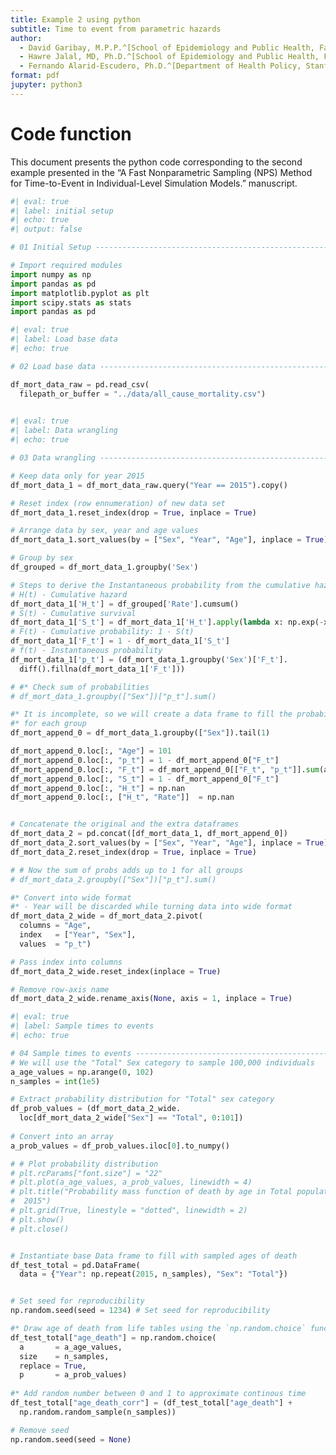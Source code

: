 ```yaml
---
title: Example 2 using python
subtitle: Time to event from parametric hazards
author:
  - David Garibay, M.P.P.^[School of Epidemiology and Public Health, Faculty of Medicine, University of Ottawa, Ottawa, ON, CA.]
  - Hawre Jalal, MD, Ph.D.^[School of Epidemiology and Public Health, Faculty of Medicine, University of Ottawa, Ottawa, ON, CA.]
  - Fernando Alarid-Escudero, Ph.D.^[Department of Health Policy, Stanford University School of Medicine, Stanford, CA, USA.] ^[Center for Health Policy, Freeman Spogli Institute, Stanford University, Stanford, CA, USA.]
format: pdf
jupyter: python3
---
```


# Code function
This document presents the python code corresponding to the second example 
presented in the "A Fast Nonparametric Sampling (NPS) Method for Time-to-Event 
in Individual-Level Simulation Models." manuscript.


```python
#| eval: true
#| label: initial setup
#| echo: true
#| output: false

# 01 Initial Setup --------------------------------------------------------

# Import required modules
import numpy as np
import pandas as pd
import matplotlib.pyplot as plt
import scipy.stats as stats
import pandas as pd

```



```python
#| eval: true
#| label: Load base data
#| echo: true

# 02 Load base data -----------------------------------------------------

df_mort_data_raw = pd.read_csv(
  filepath_or_buffer = "../data/all_cause_mortality.csv")
  
```

```python
#| eval: true
#| label: Data wrangling
#| echo: true

# 03 Data wrangling -----------------------------------------------------

# Keep data only for year 2015
df_mort_data_1 = df_mort_data_raw.query("Year == 2015").copy()

# Reset index (row ennumeration) of new data set
df_mort_data_1.reset_index(drop = True, inplace = True)

# Arrange data by sex, year and age values
df_mort_data_1.sort_values(by = ["Sex", "Year", "Age"], inplace = True)

# Group by sex
df_grouped = df_mort_data_1.groupby('Sex')

# Steps to derive the Instantaneous probability from the cumulative hazard
# H(t) - Cumulative hazard
df_mort_data_1['H_t'] = df_grouped['Rate'].cumsum()
# S(t) - Cumulative survival
df_mort_data_1['S_t'] = df_mort_data_1['H_t'].apply(lambda x: np.exp(-x))
# F(t) - Cumulative probability: 1 - S(t)
df_mort_data_1['F_t'] = 1 - df_mort_data_1['S_t']
# f(t) - Instantaneous probability
df_mort_data_1['p_t'] = (df_mort_data_1.groupby('Sex')['F_t'].
  diff().fillna(df_mort_data_1['F_t']))

# #* Check sum of probabilities
# df_mort_data_1.groupby(["Sex"])["p_t"].sum()

#* It is incomplete, so we will create a data frame to fill the probabilities
#* for each group
df_mort_append_0 = df_mort_data_1.groupby(["Sex"]).tail(1)

df_mort_append_0.loc[:, "Age"] = 101
df_mort_append_0.loc[:, "p_t"] = 1 - df_mort_append_0["F_t"]
df_mort_append_0.loc[:, "F_t"] = df_mort_append_0[["F_t", "p_t"]].sum(axis=1)
df_mort_append_0.loc[:, "S_t"] = 1 - df_mort_append_0["F_t"]
df_mort_append_0.loc[:, "H_t"] = np.nan
df_mort_append_0.loc[:, ["H_t", "Rate"]]  = np.nan


# Concatenate the original and the extra dataframes
df_mort_data_2 = pd.concat([df_mort_data_1, df_mort_append_0])
df_mort_data_2.sort_values(by = ["Sex", "Year", "Age"], inplace = True)
df_mort_data_2.reset_index(drop = True, inplace = True)

# # Now the sum of probs adds up to 1 for all groups
# df_mort_data_2.groupby(["Sex"])["p_t"].sum()

#* Convert into wide format
#* - Year will be discarded while turning data into wide format
df_mort_data_2_wide = df_mort_data_2.pivot(
  columns = "Age", 
  index   = ["Year", "Sex"], 
  values  = "p_t") 

# Pass index into columns
df_mort_data_2_wide.reset_index(inplace = True)

# Remove row-axis name
df_mort_data_2_wide.rename_axis(None, axis = 1, inplace = True)

```



```python
#| eval: true
#| label: Sample times to events
#| echo: true

# 04 Sample times to events ---------------------------------------------
# We will use the "Total" Sex category to sample 100,000 individuals
a_age_values = np.arange(0, 102)
n_samples = int(1e5)

# Extract probability distribution for "Total" sex category
df_prob_values = (df_mort_data_2_wide.
  loc[df_mort_data_2_wide["Sex"] == "Total", 0:101])
  
# Convert into an array
a_prob_values = df_prob_values.iloc[0].to_numpy()

# # Plot probability distribution
# plt.rcParams["font.size"] = "22"
# plt.plot(a_age_values, a_prob_values, linewidth = 4)
# plt.title("Probability mass function of death by age in Total population, 
#  2015")
# plt.grid(True, linestyle = "dotted", linewidth = 2)
# plt.show()
# plt.close()


# Instantiate base Data frame to fill with sampled ages of death
df_test_total = pd.DataFrame(
  data = {"Year": np.repeat(2015, n_samples), "Sex": "Total"})


# Set seed for reproducibility
np.random.seed(seed = 1234) # Set seed for reproducibility

#* Draw age of death from life tables using the `np.random.choice` function
df_test_total["age_death"] = np.random.choice(
  a       = a_age_values, 
  size    = n_samples, 
  replace = True, 
  p       = a_prob_values) 
  
#* Add random number between 0 and 1 to approximate continous time
df_test_total["age_death_corr"] = (df_test_total["age_death"] + 
  np.random.random_sample(n_samples))

# Remove seed
np.random.seed(seed = None) 

```
